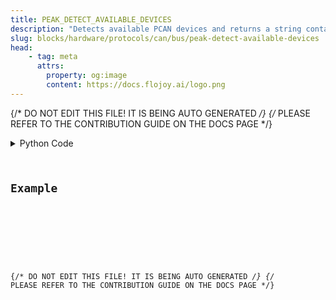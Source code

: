 ```yaml
---
title: PEAK_DETECT_AVAILABLE_DEVICES
description: "Detects available PCAN devices and returns a string containing the device name and the channel number."
slug: blocks/hardware/protocols/can/bus/peak-detect-available-devices
head:
    - tag: meta
      attrs:
        property: og:image
        content: https://docs.flojoy.ai/logo.png
---
```


{/* DO NOT EDIT THIS FILE! IT IS BEING AUTO GENERATED */}
{/* PLEASE REFER TO THE CONTRIBUTION GUIDE ON THE DOCS PAGE */}


<DownloadStudioBanner />
<PythonDocsDisplay docstring={block_data["docstring"]} />
<details>
<summary>Python Code</summary>



<Code code={pythonCode} lang="py" wrap theme="dracula" />

[Find this Flojoy Block on GitHub](https://github.com/flojoy-ai/blocks/blob/main/blocks/HARDWARE/PROTOCOLS/CAN/BUS/PEAK_DETECT_AVAILABLE_DEVICES/PEAK_DETECT_AVAILABLE_DEVICES.py)

</details>

## Example


<GetHelpWidget />


<AppDisplay app={app} blockName="PEAK_DETECT_AVAILABLE_DEVICES" client:visible />


<Example />

{/* DO NOT EDIT THIS FILE! IT IS BEING AUTO GENERATED */}
{/* PLEASE REFER TO THE CONTRIBUTION GUIDE ON THE DOCS PAGE */}
